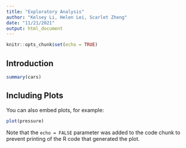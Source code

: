 ```yaml
---
title: "Exploratory Analysis"
author: "Kelsey Li, Helen Lei, Scarlet Zheng"
date: "11/21/2021"
output: html_document
---
```


```r
knitr::opts_chunk$set(echo = TRUE)
```

## Introduction



```r
summary(cars)
```

## Including Plots

You can also embed plots, for example:

```r
plot(pressure)
```

Note that the `echo = FALSE` parameter was added to the code chunk to prevent printing of the R code that generated the plot.
